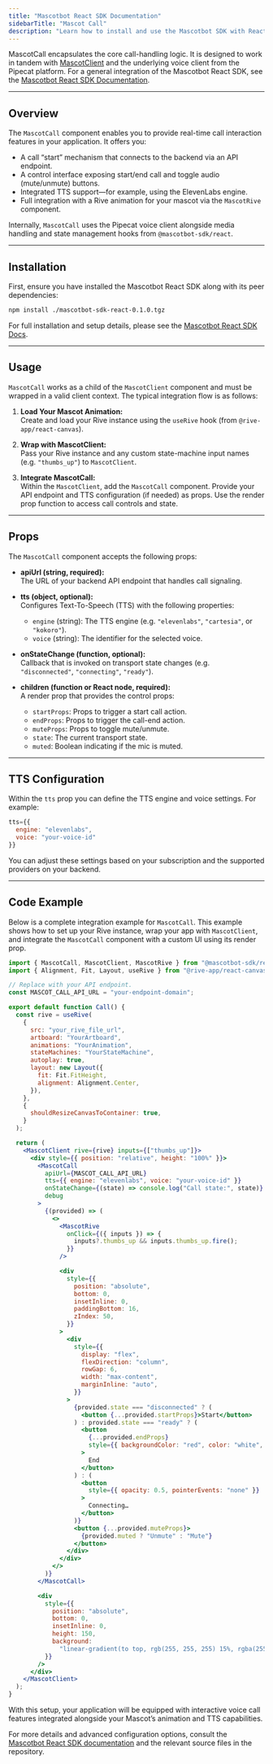 ```yaml
---
title: "Mascotbot React SDK Documentation"
sidebarTitle: "Mascot Call"
description: "Learn how to install and use the Mascotbot SDK with React."
---
```


MascotCall encapsulates the core call-handling logic. It is designed to work in tandem with [MascotClient](react-sdk) and the underlying voice client from the Pipecat platform. For a general integration of the Mascotbot React SDK, see the [Mascotbot React SDK Documentation](react-sdk).

---

## Overview

The `MascotCall` component enables you to provide real-time call interaction features in your application. It offers you:

- A call “start” mechanism that connects to the backend via an API endpoint.
- A control interface exposing start/end call and toggle audio (mute/unmute) buttons.
- Integrated TTS support—for example, using the ElevenLabs engine.
- Full integration with a Rive animation for your mascot via the `MascotRive` component.

Internally, `MascotCall` uses the Pipecat voice client alongside media handling and state management hooks from `@mascotbot-sdk/react`.

---

## Installation

First, ensure you have installed the Mascotbot React SDK along with its peer dependencies:

```bash
npm install ./mascotbot-sdk-react-0.1.0.tgz
```

For full installation and setup details, please see the [Mascotbot React SDK Docs](react-sdk).

---

## Usage

`MascotCall` works as a child of the `MascotClient` component and must be wrapped in a valid client context. The typical integration flow is as follows:

1. **Load Your Mascot Animation:**  
   Create and load your Rive instance using the `useRive` hook (from `@rive-app/react-canvas`).

2. **Wrap with MascotClient:**  
   Pass your Rive instance and any custom state-machine input names (e.g. `"thumbs_up"`) to `MascotClient`.

3. **Integrate MascotCall:**  
   Within the `MascotClient`, add the `MascotCall` component. Provide your API endpoint and TTS configuration (if needed) as props. Use the render prop function to access call controls and state.

---

## Props

The `MascotCall` component accepts the following props:

- **apiUrl (string, required):**  
  The URL of your backend API endpoint that handles call signaling.

- **tts (object, optional):**  
  Configures Text-To-Speech (TTS) with the following properties:
  - `engine` (string): The TTS engine (e.g. `"elevenlabs"`, `"cartesia"`, or `"kokoro"`).
  - `voice` (string): The identifier for the selected voice.

- **onStateChange (function, optional):**  
  Callback that is invoked on transport state changes (e.g. `"disconnected"`, `"connecting"`, `"ready"`).

- **children (function or React node, required):**  
  A render prop that provides the control props:
  - `startProps`: Props to trigger a start call action.
  - `endProps`: Props to trigger the call-end action.
  - `muteProps`: Props to toggle mute/unmute.
  - `state`: The current transport state.
  - `muted`: Boolean indicating if the mic is muted.

---

## TTS Configuration

Within the `tts` prop you can define the TTS engine and voice settings. For example:

```jsx
tts={{
  engine: "elevenlabs",
  voice: "your-voice-id"
}}
```

You can adjust these settings based on your subscription and the supported providers on your backend.

---

## Code Example

Below is a complete integration example for `MascotCall`. This example shows how to set up your Rive instance, wrap your app with `MascotClient`, and integrate the `MascotCall` component with a custom UI using its render prop.

```jsx
import { MascotCall, MascotClient, MascotRive } from "@mascotbot-sdk/react";
import { Alignment, Fit, Layout, useRive } from "@rive-app/react-canvas";

// Replace with your API endpoint.
const MASCOT_CALL_API_URL = "your-endpoint-domain";

export default function Call() {
  const rive = useRive(
    {
      src: "your_rive_file_url",
      artboard: "YourArtboard",
      animations: "YourAnimation",
      stateMachines: "YourStateMachine",
      autoplay: true,
      layout: new Layout({
        fit: Fit.FitHeight,
        alignment: Alignment.Center,
      }),
    },
    {
      shouldResizeCanvasToContainer: true,
    }
  );

  return (
    <MascotClient rive={rive} inputs={["thumbs_up"]}>
      <div style={{ position: "relative", height: "100%" }}>
        <MascotCall
          apiUrl={MASCOT_CALL_API_URL}
          tts={{ engine: "elevenlabs", voice: "your-voice-id" }}
          onStateChange={(state) => console.log("Call state:", state)}
          debug
        >
          {(provided) => (
            <>
              <MascotRive
                onClick={({ inputs }) => {
                  inputs?.thumbs_up && inputs.thumbs_up.fire();
                }}
              />

              <div
                style={{
                  position: "absolute",
                  bottom: 0,
                  insetInline: 0,
                  paddingBottom: 16,
                  zIndex: 50,
                }}
              >
                <div
                  style={{
                    display: "flex",
                    flexDirection: "column",
                    rowGap: 6,
                    width: "max-content",
                    marginInline: "auto",
                  }}
                >
                  {provided.state === "disconnected" ? (
                    <button {...provided.startProps}>Start</button>
                  ) : provided.state === "ready" ? (
                    <button
                      {...provided.endProps}
                      style={{ backgroundColor: "red", color: "white", borderColor: "red" }}
                    >
                      End
                    </button>
                  ) : (
                    <button
                      style={{ opacity: 0.5, pointerEvents: "none" }}
                    >
                      Connecting…
                    </button>
                  )}
                  <button {...provided.muteProps}>
                    {provided.muted ? "Unmute" : "Mute"}
                  </button>
                </div>
              </div>
            </>
          )}
        </MascotCall>

        <div
          style={{
            position: "absolute",
            bottom: 0,
            insetInline: 0,
            height: 150,
            background:
              "linear-gradient(to top, rgb(255, 255, 255) 15%, rgba(255, 255, 255, 0))",
          }}
        />
      </div>
    </MascotClient>
  );
}
```

With this setup, your application will be equipped with interactive voice call features integrated alongside your Mascot’s animation and TTS capabilities.

For more details and advanced configuration options, consult the [Mascotbot React SDK documentation](react-sdk) and the relevant source files in the repository.
